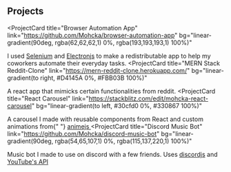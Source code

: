 ## Projects

<ProjectCard
  title="Browser Automation App"
  link="https://github.com/Mohcka/browser-automation-app"
  bg="linear-gradient(90deg, rgba(62,62,62,1) 0%, rgba(193,193,193,1) 100%)"
>
  I used <a href="https://www.seleniumhq.org/">Selenium</a> and <a href="https://electronjs.org/">Electronjs</a> to make a redistributable app to help my coworkers automate their everyday tasks.
</ProjectCard>
<ProjectCard
  title="MERN Stack Reddit-Clone"
  link="https://mern-reddit-clone.herokuapp.com/"
  bg="linear-gradient(to right, #D4145A 0%, #FBB03B 100%)"
>
  A react app that mimicks certain functionalities from reddit.
</ProjectCard>
<ProjectCard
  title="React Carousel"
  link="https://stackblitz.com/edit/mohcka-react-carousel"
  bg="linear-gradient(to left, #30cfd0 0%, #330867 100%)"
>
  A carousel I made with reusable components from React and custom animations
  from{" "}
  <a href="https://animejs.com/" target="_blank">
    animejs
  </a>
</ProjectCard>
<ProjectCard
  title="Discord Music Bot"
  link="https://github.com/Mohcka/discord-music-bot"
  bg="linear-gradient(90deg, rgba(54,65,107,1) 0%, rgba(115,137,220,1) 100%)"
>
  Music bot I made to use on discord with a few friends. Uses <a href="https://discord.js.org/#/">discordjs</a> and
  <a href="">YouTube's API</a>
</ProjectCard>
